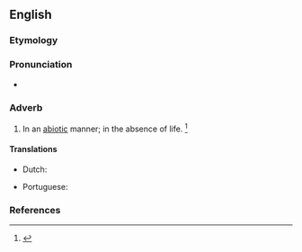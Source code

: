 ==English==

===Etymology===
{{suffix|abiotic|ally|lang=en}}

===Pronunciation===
* {{a|US}} {{IPA|/ˌeɪ.baɪˈɑt.ɪk.li/|lang=en}}

===Adverb===
{{en-adv|-}}

# In an [[abiotic]] manner; in the absence of life. {{defdate|mid 20<sup>th</sup> century.}}<ref>{{R:SOED5|page=5}}</ref>

====Translations====
{{trans-top|in an abiotic manner}}
* Dutch: {{t|nl|in afwezigheid van leven}}
{{trans-mid}}
* Portuguese: {{t|pt|abioticamente}}
{{trans-bottom}}

===References===
<references/>